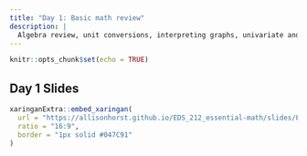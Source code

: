 ```yaml
---
title: "Day 1: Basic math review"
description: |
  Algebra review, unit conversions, interpreting graphs, univariate and multivariate functions, exponentials and logarithms
---
```


```r
knitr::opts_chunk$set(echo = TRUE)
```

## Day 1 Slides


```r
xaringanExtra::embed_xaringan(
  url = "https://allisonhorst.github.io/EDS_212_essential-math/slides/EDS_212_day-1-slides.html",
  ratio = "16:9",
  border = "1px solid #047C91"
)
```


